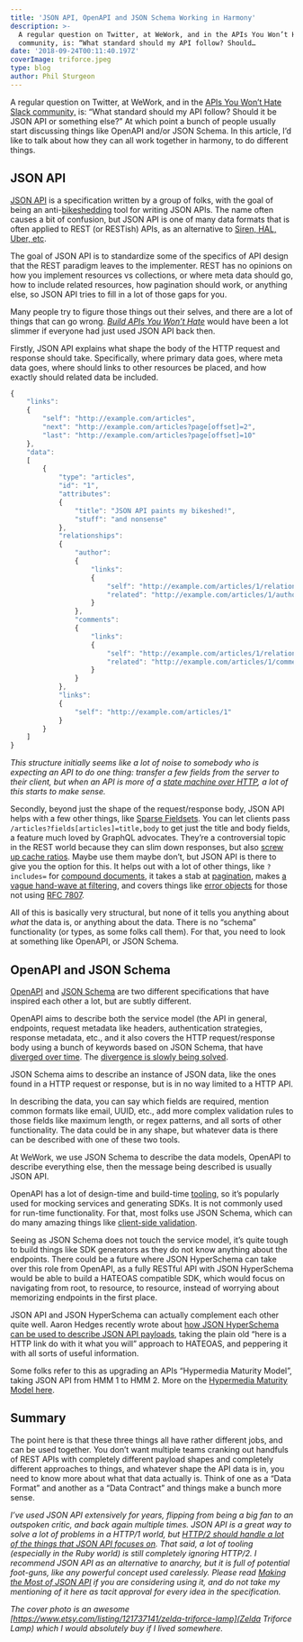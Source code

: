 ```yaml
---
title: 'JSON API, OpenAPI and JSON Schema Working in Harmony'
description: >-
  A regular question on Twitter, at WeWork, and in the APIs You Won’t Hate Slack
  community, is: “What standard should my API follow? Should…
date: '2018-09-24T00:11:40.197Z'
coverImage: triforce.jpeg
type: blog
author: Phil Sturgeon
---
```


A regular question on Twitter, at WeWork, and in the [APIs You Won’t Hate Slack
community,](https://slack.apisyouwonthate.com/) is: “What standard should my API
follow? Should it be JSON API or something else?” At which point a bunch of
people usually start discussing things like OpenAPI and/or JSON Schema. In this
article, I’d like to talk about how they can all work together in harmony, to do
different things.

## JSON API

[JSON API](http://jsonapi.org/) is a specification written by a group of folks,
with the goal of being an anti-[bikeshedding](http://bikeshed.org) tool for
writing JSON APIs. The name often causes a bit of confusion, but JSON API is one
of many data formats that is often applied to REST (or RESTish) APIs, as an
alternative to [Siren, HAL, Uber,
etc](https://sookocheff.com/post/api/on-choosing-a-hypermedia-format/).

The goal of JSON API is to standardize some of the specifics of API design that
the REST paradigm leaves to the implementer. REST has no opinions on how you
implement resources vs collections, or where meta data should go, how to include
related resources, how pagination should work, or anything else, so JSON API
tries to fill in a lot of those gaps for you.

Many people try to figure those things out their selves, and there are a lot of
things that can go wrong. [_Build APIs You Won’t
Hate_](https://apisyouwonthate.com/books/build-apis-you-wont-hate.html)  would
have been a lot slimmer if everyone had just used JSON API back then.

Firstly, JSON API explains what shape the body of the HTTP request and response
should take. Specifically, where primary data goes, where meta data goes, where
should links to other resources be placed, and how exactly should related data
be included.

``` js
{
    "links":
    {
        "self": "http://example.com/articles",
        "next": "http://example.com/articles?page[offset]=2",
        "last": "http://example.com/articles?page[offset]=10"
    },
    "data":
    [
        {
            "type": "articles",
            "id": "1",
            "attributes":
            {
                "title": "JSON API paints my bikeshed!",
                "stuff": "and nonsense"
            },
            "relationships":
            {
                "author":
                {
                    "links":
                    {
                        "self": "http://example.com/articles/1/relationships/author",
                        "related": "http://example.com/articles/1/author"
                    }
                },
                "comments":
                {
                    "links":
                    {
                        "self": "http://example.com/articles/1/relationships/comments",
                        "related": "http://example.com/articles/1/comments"
                    }
                }
            },
            "links":
            {
                "self": "http://example.com/articles/1"
            }
        }
    ]
}
```

_This structure initially seems like a lot of noise to somebody who is expecting
an API to do one thing: transfer a few fields from the server to their client,
but when an API is more of a_ [_state machine over
HTTP_](https://blog.apisyouwonthate.com/representing-state-in-rest-and-graphql-9194b291d127)_,
a lot of this starts to make sense._

Secondly, beyond just the shape of the request/response body, JSON API helps
with a few other things, like [Sparse
Fieldsets](http://jsonapi.org/format/#fetching-sparse-fieldsets). You can let
clients pass `/articles?fields[articles]=title,body` to get just the title and
body fields, a feature much loved by GraphQL advocates. They’re a controversial
topic in the REST world because they can slim down responses, but also [screw up
cache
ratios](https://philsturgeon.uk/api/2017/08/13/a-happy-compromise-between-customization-and-cacheability/).
Maybe use them maybe don’t, but JSON API is there to give you the option for
this. It helps out with a lot of other things, like `?includes=` for [compound
documents](http://jsonapi.org/format/#document-compound-documents), it takes a
stab at [pagination](http://jsonapi.org/format/#fetching-pagination), makes [a
vague hand-wave at filtering](http://jsonapi.org/format/#fetching-filtering),
and covers things like [error
objects](http://jsonapi.org/examples/#error-objects-basics) for those not using
[RFC 7807](https://tools.ietf.org/html/rfc7807).

All of this is basically very structural, but none of it tells you anything
about _what_ the data is, or anything about the data. There is no “schema”
functionality (or types, as some folks call them). For that, you need to look at
something like OpenAPI, or JSON Schema.

## OpenAPI and JSON Schema

[OpenAPI](http://openapis.org/) and [JSON Schema](http://json-schema.org/) are
two different specifications that have inspired each other a lot, but are subtly
different.

OpenAPI aims to describe both the service model (the API in general, endpoints,
request metadata like headers, authentication strategies, response metadata,
etc., and it also covers the HTTP request/response body using a bunch of
keywords based on JSON Schema, that have [diverged over
time](https://blog.apisyouwonthate.com/openapi-and-json-schema-divergence-part-1-1daf6678d86e).
The [divergence is slowly being
solved](https://blog.apisyouwonthate.com/openapi-and-json-schema-divergence-part-2-52e282e06a05).

JSON Schema aims to describe an instance of JSON data, like the ones found in a
HTTP request or response, but is in no way limited to a HTTP API.

In describing the data, you can say which fields are required, mention common
formats like email, UUID, etc., add more complex validation rules to those
fields like maximum length, or regex patterns, and all sorts of other
functionality. The data could be in any shape, but whatever data is there can be
described with one of these two tools.

At WeWork, we use JSON Schema to describe the data models, OpenAPI to describe
everything else, then the message being described is usually JSON API.

OpenAPI has a lot of design-time and build-time
[tooling](http://openapi.tools/), so it’s popularly used for mocking services
and generating SDKs. It is not commonly used for run-time functionality. For
that, most folks use JSON Schema, which can do many amazing things like
[client-side
validation](https://blog.apisyouwonthate.com/the-many-amazing-uses-of-json-schema-client-side-validation-c78a11fbde45).

Seeing as JSON Schema does not touch the service model, it’s quite tough to
build things like SDK generators as they do not know anything about the
endpoints. There could be a future where JSON HyperSchema can take over this
role from OpenAPI, as a fully RESTful API with JSON HyperSchema would be able to
build a HATEOAS compatible SDK, which would focus on navigating from root, to
resource, to resource, instead of worrying about memorizing endpoints in the
first place.

JSON API and JSON HyperSchema can actually complement each other quite well.
Aaron Hedges recently wrote about [how JSON HyperSchema can be used to describe
JSON API
payloads](https://blog.apisyouwonthate.com/common-hypermedia-patterns-with-json-hyper-schema-17c78cf884ff),
taking the plain old “here is a HTTP link do with it what you will” approach to
HATEOAS, and peppering it with all sorts of useful information.

Some folks refer to this as upgrading an APIs “Hypermedia Maturity Model”,
taking JSON API from HMM 1 to HMM 2. More on the [Hypermedia Maturity Model
here](https://8thlight.com/blog/jason-desrosiers/2018/05/30/the-hypermedia-maturity-model.html).


## Summary

The point here is that these three things all have rather different jobs, and
can be used together. You don’t want multiple teams cranking out handfuls of
REST APIs with completely different payload shapes and completely different
approaches to things, and whatever shape the API data is in, you need to know
more about what that data actually is. Think of one as a “Data Format” and
another as a “Data Contract” and things make a bunch more sense.

_I’ve used JSON API extensively for years, flipping from being a big fan to an
outspoken critic, and back again multiple times. JSON API is a great way to
solve a lot of problems in a HTTP/1 world, but_ [_HTTP/2 should handle a lot of
the things that JSON API focuses
on_](https://blog.apisyouwonthate.com/lets-stop-building-apis-around-a-network-hack-9a68f7e83dd2)_.
That said, a lot of tooling (especially in the Ruby world) is still completely
ignoring HTTP/2. I recommend JSON API as an alternative to anarchy, but it is
full of potential foot-guns, like any powerful concept used carelessly. Please
read_ [_Making the Most of JSON
API_](https://blog.apisyouwonthate.com/making-the-most-of-json-api-7fb51f4407aa)
_if you are considering using it, and do not take my mentioning of it here as
tacit approval for every idea in the specification._

_The cover photo is an awesome
[https://www.etsy.com/listing/121737141/zelda-triforce-lamp](Zelda Triforce
Lamp) which I would absolutely buy if I lived somewhere._